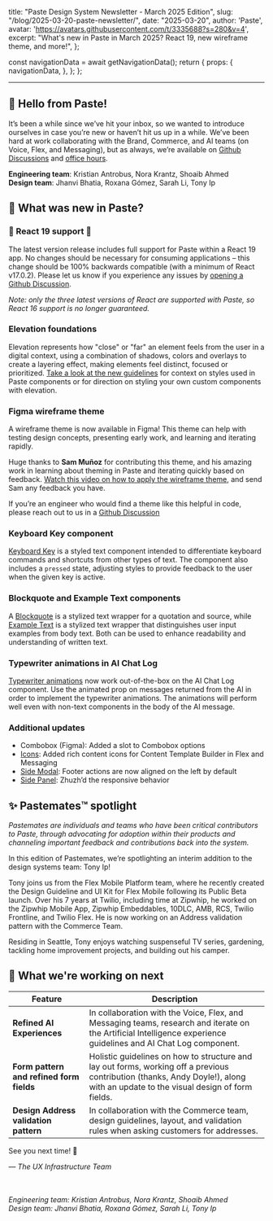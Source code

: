   title: "Paste Design System Newsletter - March 2025 Edition",
  slug: "/blog/2025-03-20-paste-newsletter/",
  date: "2025-03-20",
  author: 'Paste',
  avatar: 'https://avatars.githubusercontent.com/t/3335688?s=280&v=4',
  excerpt: "What's new in Paste in March 2025? React 19, new wireframe theme, and more!",
};






  const navigationData = await getNavigationData();
  return {
    props: {
      navigationData,
    },
  };
};

<ArticleHeader
  title={meta.title}
  description={meta.description}
  date={meta.date}
  machineDate={meta.date}
  author={meta.author}
  avatar={meta.avatar}
/>

---

<contentwrapper>

<PageAside data={mdxHeadings} hideFeedback />

<ArticleContent>

## 👋 Hello from Paste!

It’s been a while since we’ve hit your inbox, so we wanted to introduce ourselves in case you’re new or haven’t hit us up in a while. We’ve been hard at work collaborating with the Brand, Commerce, and AI teams (on Voice, Flex, and Messaging), but as always, we’re available on [Github Discussions](https://github.com/twilio-labs/paste/discussions) and [office hours](https://docs.google.com/spreadsheets/d/10vD91zdwr9hjgDOV3HSGnoC0LgvYw-thmn3X_kvW0xk/edit?gid=800758837#gid=800758837).

<Box marginBottom="space60" display="flex" justifyContent="center">
    <Box
      as={Image}
      maxWidth="70%"
      height="100%"
      src={PasteTeam}
      alt="Paste team members: Jhanvi Bhatia, Kristian Antrobus, Nora Krantz, Roxana Gómez, Sarah Li, Shoaib Ahmed, Tony Ip"
      style={{ objectFit: "contain" }}
    />
</Box>

**Engineering team**: Kristian Antrobus, Nora Krantz, Shoaib Ahmed <br/>
**Design team**: Jhanvi Bhatia, Roxana Gómez, Sarah Li, Tony Ip

## 📣 What was new in Paste?

### 🚀 React 19 support 🚀

The latest version release includes full support for Paste within a React 19 app. No changes should be necessary for consuming applications – this change should be 100% backwards compatible (with a minimum of React v17.0.2). Please let us know if you experience any issues by [opening a Github Discussion](https://github.com/twilio-labs/paste/discussions/new/choose).

*Note: only the three latest versions of React are supported with Paste, so React 16 support is no longer guaranteed.*

### Elevation foundations

<Box width="100%" maxWidth="600px" display="block" margin="0 auto">
  <ResponsiveBorderedImage src={Elevation} alt="Elevation foundations documentation" />
</Box>

Elevation represents how "close" or "far" an element feels from the user in a digital context, using a combination of shadows, colors and overlays to create a layering effect, making elements feel distinct, focused or prioritized. [Take a look at the new guidelines](/foundations/elevation) for context on styles used in Paste components or for direction on styling your own custom components with elevation.

### Figma wireframe theme

<Box width="100%" maxWidth="600px" display="block" margin="0 auto">
  <ResponsiveBorderedImage src={Wireframe} alt="Figma wireframe theme" />
</Box>

A wireframe theme is now available in Figma! This theme can help with testing design concepts, presenting early work, and learning and iterating rapidly.

Huge thanks to **Sam Muñoz** for contributing this theme, and his amazing work in learning about theming in Paste and iterating quickly based on feedback. [Watch this video on how to apply the wireframe theme](https://www.loom.com/share/cea84863304c437ca1ecb95df560f010?sid=5ecd699b-5e26-47b9-8b43-e6fcbe834f71), and send Sam any feedback you have.

If you’re an engineer who would find a theme like this helpful in code, please reach out to us in a [Github Discussion](https://github.com/twilio-labs/paste/discussions)

### Keyboard Key component

<Box width="100%" maxWidth="400px" display="block" margin="0 auto">
  <ResponsiveBorderedImage src={KeyboardKey} alt="Keyboard Key component example" />
</Box>

[Keyboard Key](/components/keyboard-key) is a styled text component intended to differentiate keyboard commands and shortcuts from other types of text. The component also includes a `pressed` state, adjusting styles to provide feedback to the user when the given key is active.

### Blockquote and Example Text components

<Box width="100%" maxWidth="400px" display="block" margin="0 auto">
  <ResponsiveBorderedImage src={Blockquote} alt="Blockquote and Example Text components" />
</Box>

A [Blockquote](/components/blockquote) is a stylized text wrapper for a quotation and source, while [Example Text](/components/example-text) is a stylized text wrapper that distinguishes user input examples from body text. Both can be used to enhance readability and understanding of written text.

### Typewriter animations in AI Chat Log

<Box marginBottom="space60" display="flex" justifyContent="center">
    <Box
      as={Image}
      maxWidth="80%"
      borderColor="colorBorderWeaker"
      borderStyle="solid"
      borderWidth="borderWidth10"
      borderRadius="borderRadius20"
      height="100%"
      src={AI}
      alt="AI Chat Log with typewriter animations"
      style={{ objectFit: "contain" }}
    />
</Box>


[Typewriter animations](/components/ai-chat-log#animating) now work out-of-the-box on the AI Chat Log component. Use the animated prop on messages returned from the AI in order to implement the typewriter animations. The animations will perform well even with non-text components in the body of the AI message.

### Additional updates

- Combobox (Figma): Added a slot to Combobox options
- [Icons](/components/icon): Added rich content icons for Content Template Builder in Flex and Messaging
- [Side Modal](/components/side-modal): Footer actions are now aligned on the left by default
- [Side Panel](/components/side-panel): Zhuzh’d the responsive behavior

## ✨ Pastemates™ spotlight

*Pastemates are individuals and teams who have been critical contributors to Paste, through advocating for adoption within their products and channeling important feedback and contributions back into the system.*

<Box width="100%" maxWidth="200px" display="block" margin="0 auto">
  <ResponsiveBorderedImage src={Tony} alt="image of Tony Ip" />
</Box>

In this edition of Pastemates, we’re spotlighting an interim addition to the design systems team: Tony Ip!

Tony joins us from the Flex Mobile Platform team, where he recently created the Design Guideline and UI Kit for Flex Mobile following its Public Beta launch. Over his 7 years at Twilio, including time at Zipwhip, he worked on the Zipwhip Mobile App, Zipwhip Embeddables, 10DLC, AMB, RCS, Twilio Frontline, and Twilio Flex. He is now working on an Address validation pattern with the Commerce Team.

Residing in Seattle, Tony enjoys watching suspenseful TV series, gardening, tackling home improvement projects, and building out his camper.

## 👀 What we're working on next

| Feature                        | Description                                                                                                                                                         |
| ------------------------------ | ------------------------------------------------------------------------------------------------------------------------------------------------------------------- |
| **Refined AI Experiences**     | In collaboration with the Voice, Flex, and Messaging teams, research and iterate on the Artificial Intelligence experience guidelines and AI Chat Log component.|
| **Form pattern and refined form fields**      | Holistic guidelines on how to structure and lay out forms, working off a previous contribution (thanks, Andy Doyle!), along with an update to the visual design of form fields. |
| **Design Address validation pattern**       | In collaboration with the Commerce team, design guidelines, layout, and validation rules when asking customers for addresses. |

<Box marginBottom="space120" />

See you next time! 👋

<em>— The UX Infrastructure Team

<br />
<br />
Engineering team: Kristian Antrobus, Nora Krantz, Shoaib Ahmed
<br />
Design team: Jhanvi Bhatia, Roxana Gómez, Sarah Li, Tony Ip

</em>

</ArticleContent>

</contentwrapper>
